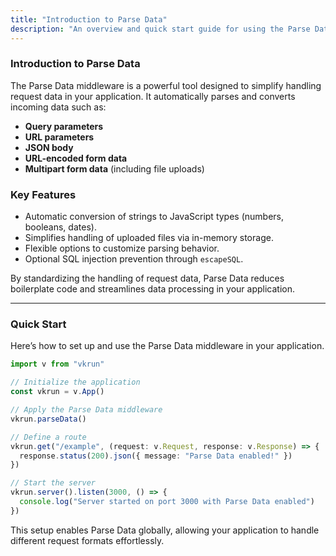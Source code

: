 ```yaml
---
title: "Introduction to Parse Data"
description: "An overview and quick start guide for using the Parse Data middleware."
---
```


### Introduction to Parse Data

The Parse Data middleware is a powerful tool designed to simplify handling request data in your application. It automatically parses and converts incoming data such as:

- **Query parameters**
- **URL parameters**
- **JSON body**
- **URL-encoded form data**
- **Multipart form data** (including file uploads)

### Key Features

- Automatic conversion of strings to JavaScript types (numbers, booleans, dates).
- Simplifies handling of uploaded files via in-memory storage.
- Flexible options to customize parsing behavior.
- Optional SQL injection prevention through `escapeSQL`.

By standardizing the handling of request data, Parse Data reduces boilerplate code and streamlines data processing in your application.

---

### Quick Start

Here’s how to set up and use the Parse Data middleware in your application.

```ts
import v from "vkrun"

// Initialize the application
const vkrun = v.App()

// Apply the Parse Data middleware
vkrun.parseData()

// Define a route
vkrun.get("/example", (request: v.Request, response: v.Response) => {
  response.status(200).json({ message: "Parse Data enabled!" })
})

// Start the server
vkrun.server().listen(3000, () => {
  console.log("Server started on port 3000 with Parse Data enabled")
})
```

This setup enables Parse Data globally, allowing your application to handle different request formats effortlessly.
